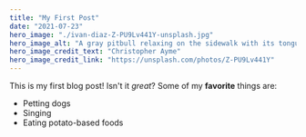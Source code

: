 ```yaml
---
title: "My First Post"
date: "2021-07-23"
hero_image: "./ivan-diaz-Z-PU9Lv441Y-unsplash.jpg"
hero_image_alt: "A gray pitbull relaxing on the sidewalk with its tongue hanging out"
hero_image_credit_text: "Christopher Ayme"
hero_image_credit_link: "https://unsplash.com/photos/Z-PU9Lv441Y"
---
```

This is my first blog post! Isn't it *great*?
Some of my **favorite** things are:
* Petting dogs
* Singing
* Eating potato-based foods